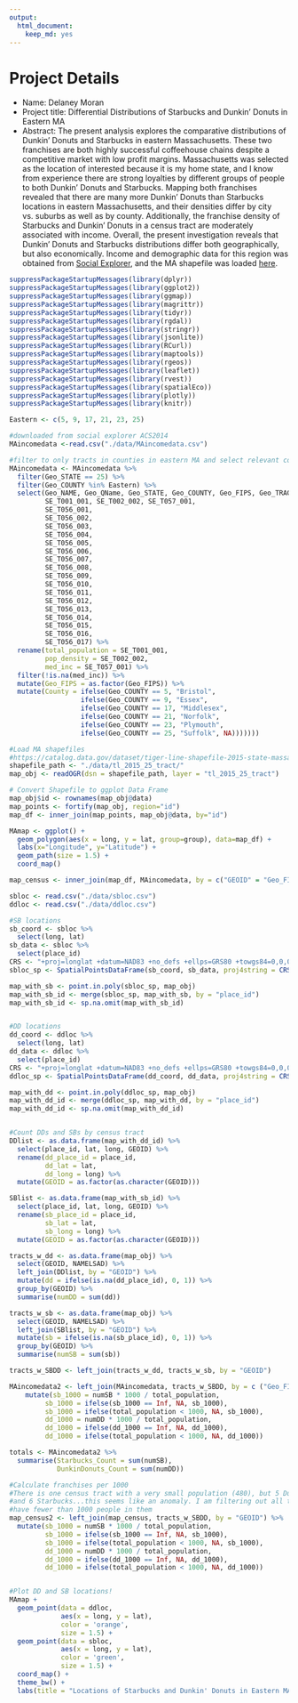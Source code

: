 ```yaml
---
output: 
  html_document: 
    keep_md: yes
---
```

# Project Details

* Name: Delaney Moran 
* Project title: Differential Distributions of Starbucks and Dunkin' Donuts in Eastern MA
* Abstract: 
The present analysis explores the comparative distributions of Dunkin’ Donuts and Starbucks in eastern Massachusetts. These two franchises are both highly successful coffeehouse chains despite a competitive market with low profit margins. Massachusetts was selected as the location of interested because it is my home state, and I know from experience there are strong loyalties by different groups of people to both Dunkin’ Donuts and Starbucks. Mapping both franchises revealed that there are many more Dunkin’ Donuts than Starbucks locations in eastern Massachusetts, and their densities differ by city vs. suburbs as well as by county. Additionally, the franchise density of Starbucks and Dunkin’ Donuts in a census tract are moderately associated with income. Overall, the present investigation reveals that Dunkin’ Donuts and Starbucks distributions differ both geographically, but also economically. Income and demographic data for this region was obtained from [Social Explorer](http://old.socialexplorer.com/pub/reportdata/HtmlResults.aspx?reportid=R11178485), and the MA shapefile was loaded [here](https://catalog.data.gov/dataset/tiger-line-shapefile-2015-state-massachusetts-current-census-tract-state-based-shapefile).

```r
suppressPackageStartupMessages(library(dplyr))
suppressPackageStartupMessages(library(ggplot2))
suppressPackageStartupMessages(library(ggmap))
suppressPackageStartupMessages(library(magrittr))
suppressPackageStartupMessages(library(tidyr))
suppressPackageStartupMessages(library(rgdal))
suppressPackageStartupMessages(library(stringr))
suppressPackageStartupMessages(library(jsonlite))
suppressPackageStartupMessages(library(RCurl))
suppressPackageStartupMessages(library(maptools))
suppressPackageStartupMessages(library(rgeos))
suppressPackageStartupMessages(library(leaflet))
suppressPackageStartupMessages(library(rvest))
suppressPackageStartupMessages(library(spatialEco))
suppressPackageStartupMessages(library(plotly))
suppressPackageStartupMessages(library(knitr))

Eastern <- c(5, 9, 17, 21, 23, 25)

#downloaded from social explorer ACS2014
MAincomedata <-read.csv("./data/MAincomedata.csv")

#filter to only tracts in counties in eastern MA and select relevant columns
MAincomedata <- MAincomedata %>%
  filter(Geo_STATE == 25) %>%
  filter(Geo_COUNTY %in% Eastern) %>%
  select(Geo_NAME, Geo_QName, Geo_STATE, Geo_COUNTY, Geo_FIPS, Geo_TRACT,
         SE_T001_001, SE_T002_002, SE_T057_001,
         SE_T056_001,
         SE_T056_002,
         SE_T056_003,
         SE_T056_004,
         SE_T056_005,
         SE_T056_006,
         SE_T056_007,
         SE_T056_008,
         SE_T056_009,
         SE_T056_010,
         SE_T056_011,
         SE_T056_012,
         SE_T056_013,
         SE_T056_014,
         SE_T056_015,
         SE_T056_016,
         SE_T056_017) %>%
  rename(total_population = SE_T001_001,
         pop_density = SE_T002_002,
         med_inc = SE_T057_001) %>%
  filter(!is.na(med_inc)) %>%
  mutate(Geo_FIPS = as.factor(Geo_FIPS)) %>%
  mutate(County = ifelse(Geo_COUNTY == 5, "Bristol",
                  ifelse(Geo_COUNTY == 9, "Essex",
                  ifelse(Geo_COUNTY == 17, "Middlesex",
                  ifelse(Geo_COUNTY == 21, "Norfolk",
                  ifelse(Geo_COUNTY == 23, "Plymouth",
                  ifelse(Geo_COUNTY == 25, "Suffolk", NA)))))))

#Load MA shapefiles
#https://catalog.data.gov/dataset/tiger-line-shapefile-2015-state-massachusetts-current-census-tract-state-based-shapefile
shapefile_path <- "./data/tl_2015_25_tract/"
map_obj <- readOGR(dsn = shapefile_path, layer = "tl_2015_25_tract")

# Convert Shapefile to ggplot Data Frame
map_obj$id <- rownames(map_obj@data)
map_points <- fortify(map_obj, region="id")
map_df <- inner_join(map_points, map_obj@data, by="id")

MAmap <- ggplot() +
  geom_polygon(aes(x = long, y = lat, group=group), data=map_df) +
  labs(x="Longitude", y="Latitude") +
  geom_path(size = 1.5) +
  coord_map()

map_census <- inner_join(map_df, MAincomedata, by = c("GEOID" = "Geo_FIPS"))

sbloc <- read.csv("./data/sbloc.csv")
ddloc <- read.csv("./data/ddloc.csv")

#SB locations
sb_coord <- sbloc %>%
  select(long, lat)
sb_data <- sbloc %>%
  select(place_id)
CRS <- "+proj=longlat +datum=NAD83 +no_defs +ellps=GRS80 +towgs84=0,0,0 "
sbloc_sp <- SpatialPointsDataFrame(sb_coord, sb_data, proj4string = CRS(CRS))

map_with_sb <- point.in.poly(sbloc_sp, map_obj)
map_with_sb_id <- merge(sbloc_sp, map_with_sb, by = "place_id")
map_with_sb_id <- sp.na.omit(map_with_sb_id)


#DD locations
dd_coord <- ddloc %>%
  select(long, lat)
dd_data <- ddloc %>%
  select(place_id)
CRS <- "+proj=longlat +datum=NAD83 +no_defs +ellps=GRS80 +towgs84=0,0,0 "
ddloc_sp <- SpatialPointsDataFrame(dd_coord, dd_data, proj4string = CRS(CRS))

map_with_dd <- point.in.poly(ddloc_sp, map_obj)
map_with_dd_id <- merge(ddloc_sp, map_with_dd, by = "place_id")
map_with_dd_id <- sp.na.omit(map_with_dd_id)


#Count DDs and SBs by census tract
DDlist <- as.data.frame(map_with_dd_id) %>%
  select(place_id, lat, long, GEOID) %>%
  rename(dd_place_id = place_id,
         dd_lat = lat,
         dd_long = long) %>%
  mutate(GEOID = as.factor(as.character(GEOID)))

SBlist <- as.data.frame(map_with_sb_id) %>%
  select(place_id, lat, long, GEOID) %>%
  rename(sb_place_id = place_id,
         sb_lat = lat,
         sb_long = long) %>%
  mutate(GEOID = as.factor(as.character(GEOID)))

tracts_w_dd <- as.data.frame(map_obj) %>%
  select(GEOID, NAMELSAD) %>%
  left_join(DDlist, by = "GEOID") %>%
  mutate(dd = ifelse(is.na(dd_place_id), 0, 1)) %>%
  group_by(GEOID) %>%
  summarise(numDD = sum(dd))

tracts_w_sb <- as.data.frame(map_obj) %>%
  select(GEOID, NAMELSAD) %>%
  left_join(SBlist, by = "GEOID") %>%
  mutate(sb = ifelse(is.na(sb_place_id), 0, 1)) %>%
  group_by(GEOID) %>%
  summarise(numSB = sum(sb))

tracts_w_SBDD <- left_join(tracts_w_dd, tracts_w_sb, by = "GEOID")

MAincomedata2 <- left_join(MAincomedata, tracts_w_SBDD, by = c ("Geo_FIPS" = "GEOID")) %>% 
    mutate(sb_1000 = numSB * 1000 / total_population,
         sb_1000 = ifelse(sb_1000 == Inf, NA, sb_1000),
         sb_1000 = ifelse(total_population < 1000, NA, sb_1000),
         dd_1000 = numDD * 1000 / total_population,
         dd_1000 = ifelse(dd_1000 == Inf, NA, dd_1000),
         dd_1000 = ifelse(total_population < 1000, NA, dd_1000))

totals <- MAincomedata2 %>%
  summarise(Starbucks_Count = sum(numSB),
            DunkinDonuts_Count = sum(numDD))

#Calculate franchises per 1000
#There is one census tract with a very small population (480), but 5 Dunkin' Donuts
#and 6 Starbucks...this seems like an anomaly. I am filtering out all tracts that
#have fewer than 1000 people in them
map_census2 <- left_join(map_census, tracts_w_SBDD, by = "GEOID") %>%
  mutate(sb_1000 = numSB * 1000 / total_population,
         sb_1000 = ifelse(sb_1000 == Inf, NA, sb_1000),
         sb_1000 = ifelse(total_population < 1000, NA, sb_1000),
         dd_1000 = numDD * 1000 / total_population,
         dd_1000 = ifelse(dd_1000 == Inf, NA, dd_1000),
         dd_1000 = ifelse(total_population < 1000, NA, dd_1000))


#Plot DD and SB locations!
MAmap +
  geom_point(data = ddloc,
             aes(x = long, y = lat),
             color = 'orange',
             size = 1.5) +
  geom_point(data = sbloc,
             aes(x = long, y = lat),
             color = 'green',
             size = 1.5) +
  coord_map() +
  theme_bw() +
  labs(title = "Locations of Starbucks and Dunkin' Donuts in Eastern MA")
```


